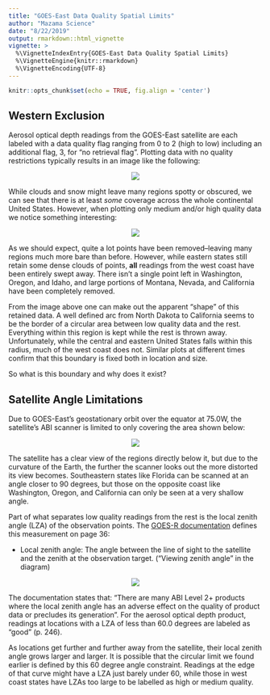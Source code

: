 ```yaml
---
title: "GOES-East Data Quality Spatial Limits"
author: "Mazama Science"
date: "8/22/2019"
output: rmarkdown::html_vignette
vignette: >
  %\VignetteIndexEntry{GOES-East Data Quality Spatial Limits}
  %\VignetteEngine{knitr::rmarkdown}
  %\VignetteEncoding{UTF-8}
---
```


```r
knitr::opts_chunk$set(echo = TRUE, fig.align = 'center')
```

## Western Exclusion

Aerosol optical depth readings from the GOES-East satellite are each labeled
with a data quality flag ranging from 0 to 2 (high to low) including an 
additional flag, 3, for "no retrieval flag". Plotting data with no quality 
restrictions typically results in an image like the following:

<center>

![](img/dqf_2.png)

</center>

While clouds and snow might leave many regions spotty or obscured, we can see 
that there is at least *some* coverage across the whole continental United 
States. However, when plotting only medium and/or high quality data we notice 
something interesting:

<center>

![](img/dqf_1.png)

</center>

As we should expect, quite a lot points have been removed--leaving many regions 
much more bare than before. However, while eastern states still 
retain some dense clouds of points, **all** readings from the west coast have 
been entirely swept away. There isn't a single point left in Washington, Oregon,
and Idaho, and large portions of Montana, Nevada, and California have been 
completely removed.

From the image above one can make out the apparent "shape" of this retained 
data. A well defined arc from North Dakota to California seems to be the border
of a circular area between low quality data and the rest. Everything within this
region is kept while the rest is thrown away. Unfortunately, while the central 
and eastern United States falls within this radius, much of the west coast does 
not. Similar plots at different times confirm that this boundary is fixed both 
in location and size.

So what is this boundary and why does it exist? 

## Satellite Angle Limitations

Due to GOES-East's geostationary orbit over the equator at 75.0W, the 
satellite's ABI scanner is limited to only covering the area shown below:

<center>

![](img/satelliteview.jpg)

</center>

The satellite has a clear view of the regions directly below it, but due to the
curvature of the Earth, the further the scanner looks out the more distorted its
view becomes. Southeastern states like Florida can be scanned at an angle closer
to 90 degrees, but those on the opposite coast like Washington, Oregon, and 
California can only be seen at a very shallow angle.

Part of what separates low quality readings from the rest is the local zenith 
angle (LZA) of the observation points. The 
[GOES-R documentation](https://www.goes-r.gov/products/docs/PUG-L2+-vol5.pdf) 
defines this measurement on page 36:

* Local zenith angle: The angle between the line of sight to the satellite and 
the zenith at the observation target. ("Viewing zenith angle" in the diagram)

<center>

![](img/vza-sza.gif)

</center>

The documentation states that: "There are many ABI Level 2+ products where the 
local zenith angle has an adverse effect on the quality of product data or 
precludes its generation". For the aerosol optical depth product, readings at 
locations with a LZA of less than 60.0 degrees are labeled as "good" (p. 246).

As locations get further and further away from the satellite, their local zenith
angle grows larger and larger. It is possible that the circular limit we found
earlier is defined by this 60 degree angle constraint. Readings at the edge of
that curve might have a LZA just barely under 60, while those in west coast
states have LZAs too large to be labelled as high or medium quality.
